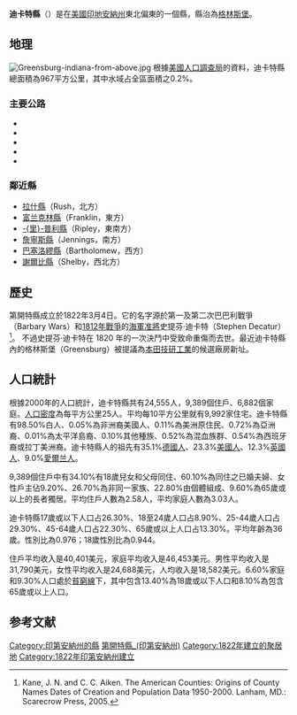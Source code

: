 {{noteTA
|G1=US
|1=zh:第開特;zh-hans:迪凯特;zh-hk:迪卡特;zh-tw:迪卡特;
}}
{{Infobox U.S. County |
 county = 迪開特縣 |
 state = 印地安納州 |
 en county = Decatur County |
 en state = Indiana |
 seal = |
 map = Map of Indiana highlighting Decatur County.svg |
 map size = 150 |
 founded = 1822年 |
 seat = 格林斯堡 |
 area = 965 [[km²|km²]] (373 [[平方英里|mi²]]) |
 area land  = 965 km² (373 mi²) |
 area water = 2 km² (1 mi²) |
 area percentage = 0.22% |
 census yr = 2000 |
 pop = 24,555 |
 density km = 25 | density mi = 66 |
 web = www.decaturcounty.in.gov |
 named for= {{ilh/en|Stephen Decatur, Jr.|}}
|}}
'''迪卡特縣'''（{{lang-en|Decatur County}}）是在[[美國|美國]][[印地安納州|印地安納州]]東北偏東的一個縣，縣治為[[格林斯堡_(印地安納州)|格林斯堡]]。

==地理==
[[File:Greensburg-indiana-from-above.jpg|thumb]]
根據[[美國人口調查局|美國人口調查局]]的資料，迪卡特縣總面積為967平方公里，其中水域占全區面積之0.2%。

===主要公路===
*{{Jct|state=IN|I|74}}
*{{Jct|state=IN|US|421}}
*{{Jct|state=IN|SR|3}}
*{{Jct|state=IN|SR|46}}
*{{Jct|state=IN|SR|48}}

===鄰近縣===
* [[拉什縣|拉什縣]]（Rush，北方）
* [[富兰克林縣|富兰克林縣]]（Franklin，東方）
* [[里普利縣_(印地安納州)|-{里}-普利縣]]（Ripley，東南方）
* [[詹寧斯縣_(印地安納州)|詹寧斯縣]]（Jennings，南方）
* [[巴塞洛穋縣_(印地安納州)|巴塞洛繆縣]]（Bartholomew，西方）
* [[謝爾比縣|謝爾比縣]]（Shelby，西北方）

==歷史==
第開特縣成立於1822年3月4日。它的名字源於第一及第二次巴巴利戰爭（Barbary Wars）和[[1812年戰爭|1812年戰爭]]的[[海軍|海軍]][[准將|准將]]史提芬·迪卡特（Stephen Decatur）<ref>Kane, J. N. and C. C. Aiken. The American Counties: Origins of County Names Dates of Creation and Population Data 1950-2000. Lanham, MD.: Scarecrow Press, 2005. </ref>。 不過史提芬·迪卡特在 1820 年的一次決鬥中受致命重傷而去世。最近迪卡特縣內的格林斯堡（Greensburg）被提議為[[本田技研工業|本田技研工業]]的候選廠房新址。

==人口統計==
{{US Census population
|1830= 5887
|1840= 12171
|1850= 15107
|1860= 17294
|1870= 19053
|1880= 19779
|1890= 19277
|1900= 19518
|1910= 18793
|1920= 17813
|1930= 17308
|1940= 17722
|1950= 18218
|1960= 20019
|1970= 22738
|1980= 23841
|1990= 23645
|2000= 24555
|2010= 25740
|estyear=2018
|estimate=26794
|estref=<ref>{{cite web|url=https://www.census.gov/programs-surveys/popest/data/tables.2018.html|title=Population and Housing Unit Estimates|access-date=July 26, 2019|archive-date=2017-05-29|archive-url=https://web.archive.org/web/20170529192346/https://census.gov/programs-surveys/popest/data/tables.2016.html|dead-url=no}}</ref>
|align-fn=center
|footnote=US Decennial Census<ref>{{cite web|url=https://www.census.gov/programs-surveys/decennial-census.html|title=US Decennial Census|publisher=US Census Bureau|access-date=July 10, 2014|archive-date=2021-03-21|archive-url=https://web.archive.org/web/20210321050514/https://www.census.gov/programs-surveys/decennial-census.html|dead-url=no}}</ref><br/>1790–1960<ref>{{cite web|url=http://mapserver.lib.virginia.edu/|archive-url=https://web.archive.org/web/20091212224028/http://mapserver.lib.virginia.edu/|url-status=dead|archive-date=December 12, 2009|title=Historical Census Browser|publisher=University of Virginia Library|access-date=July 10, 2014}}</ref> 1900–1990<ref>{{cite web|url=https://www.census.gov/population/cencounts/in190090.txt|title=Population of Counties by Decennial Census: 1900 to 1990|publisher=US Census Bureau|access-date=July 10, 2014|archive-date=2014-10-04|archive-url=https://web.archive.org/web/20141004214054/http://www.census.gov/population/cencounts/in190090.txt|dead-url=no}}</ref><br/>1990–2000<ref>{{cite web|url=https://www.census.gov/population/www/cen2000/briefs/phc-t4/tables/tab02.pdf|title=Census 2000 PHC-T-4. Ranking Tables for Counties: 1990 and 2000|publisher=US Census Bureau|access-date=July 10, 2014|archive-date=2014-12-18|archive-url=https://web.archive.org/web/20141218203824/http://www.census.gov/population/www/cen2000/briefs/phc-t4/tables/tab02.pdf|dead-url=no}}</ref> 2010–2013<ref name=QF>{{cite web|url=http://quickfacts.census.gov/qfd/states/18/18031.html|title=Decatur County QuickFacts|access-date=17 September 2011|publisher=United States Census Bureau|url-status=dead|archive-url=https://web.archive.org/web/20110607080015/http://quickfacts.census.gov/qfd/states/18/18031.html|archive-date=7 June 2011}}</ref>
}}

根據2000年的人口統計，迪卡特縣共有24,555人，9,389個住戶、6,882個家庭。[[人口密度|人口密度]]為每平方公里25人。平均每10平方公里就有9,992家住宅。迪卡特縣有98.50%白人、0.05%為非洲裔美國人、0.11%為美洲原住民、0.72%為亞洲裔、0.01%為太平洋島裔、0.10%其他種族、0.52%為混血族群、0.54%為西班牙裔或拉丁美洲裔。迪卡特縣人的祖先有35.1%[[德國人|德國人]]、23.3%[[美國人|美國人]]、12.3%[[英國人|英國人]]、9.0%[[愛爾兰人|愛爾兰人]]。

9,389個住戶中有34.10%有18歲兒女和父母同住、60.10%為同住之已婚夫婦、女性戶主佔9.20%、26.70%為非同一家族、22.80%由個體組成、9.60%為65歲或以上的長者獨居。平均住戶人數為2.58人，平均家庭人數為3.03人。

迪卡特縣17歲或以下人口占26.30%、18至24歲人口占8.90%、25-44歲人口占29.30%、45-64歲人口占22.30%、65歲或以上人口占13.30%。平均年齡為36歲。性別比為0.976；18歲性別比為0.944。

住戶平均收入是40,401美元，家庭平均收入是46,453美元。男性平均收入是31,790美元，女性平均收入是24,688美元，人均收入是18,582美元。6.60%家庭和9.30%人口處於[[貧窮線|貧窮線]]下，其中包含13.40%為18歲或以下人口和8.10%為包含65歲或以上人口。

==参考文献==
{{Reflist}}

{{印第安納州}}
{{第開特縣 (印地安納州)}}
{{Authority control}}

{{DEFAULTSORT:Decatur County}}
[[Category:印第安納州的縣|Category:印第安納州的縣]]
[[Category:第開特縣_(印第安納州)|]]
[[Category:1822年建立的聚居地|Category:1822年建立的聚居地]]
[[Category:1822年印第安納州建立|Category:1822年印第安納州建立]]